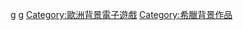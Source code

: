 [[Category:各国背景电子游戏|g]]
[[Category:欧洲各国背景电子游戏|g]]
[[Category:歐洲背景電子遊戲|Category:歐洲背景電子遊戲]]
[[Category:希臘背景作品|Category:希臘背景作品]]